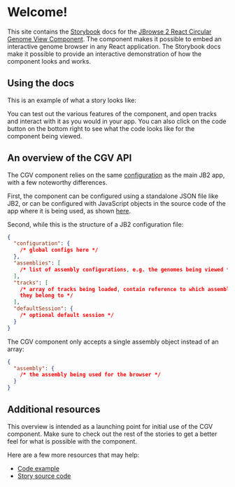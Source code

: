 
<Meta title="Getting Started" />

# Welcome!

This site contains the [Storybook](https://storybook.js.org/) docs for the
[JBrowse 2 React Circular Genome View
Component](https://www.npmjs.com/package/@jbrowse/react-circular-genome-view).
The component makes it possible to embed an interactive genome browser in any
React application. The Storybook docs make it possible to provide an
interactive demonstration of how the component looks and works.

## Using the docs

This is an example of what a story looks like:

<Canvas>
  <Story id="circular-genome-view--volvox" />
</Canvas>

You can test out the various features of the component, and open tracks and
interact with it as you would in your app. You can also click on the code
button on the bottom right to see what the code looks like for the component
being viewed.

## An overview of the CGV API

The CGV component relies on the same
[configuration](https://jbrowse.org/jb2/docs/config_guide) as the main JB2 app,
with a few noteworthy differences.

First, the component can be configured using a standalone JSON file like JB2,
or can be configured with JavaScript objects in the source code of the app
where it is being used, as shown
[here](https://github.com/GMOD/jbrowse-components/blob/HEAD/products/jbrowse-react-circular-genome-view/docs/example.md).

Second, while this is the structure of a JB2 configuration file:

```json
{
  "configuration": {
    /* global configs here */
  },
  "assemblies": [
    /* list of assembly configurations, e.g. the genomes being viewed */
  ],
  "tracks": [
    /* array of tracks being loaded, contain reference to which assembl(y/ies)
    they belong to */
  ],
  "defaultSession": {
    /* optional default session */
  }
}
```

The CGV component only accepts a single assembly object instead of an array:

```json
{
  "assembly": {
    /* the assembly being used for the browser */
  }
}
```

## Additional resources

This overview is intended as a launching point for initial use of the CGV component.
Make sure to check out the rest of the stories to get a better feel for what is possible
with the component.

Here are a few more resources that may help:

- [Code example](https://github.com/GMOD/jbrowse-components/blob/HEAD/products/jbrowse-react-circular-genome-view/docs/example.md)
- [Story source code](https://github.com/GMOD/jbrowse-components/tree/main/products/jbrowse-react-circular-genome-view/stories)
